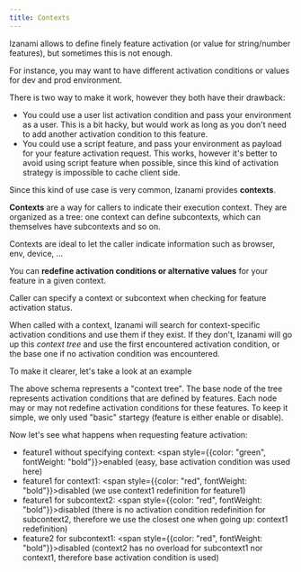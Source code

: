 ```yaml
---
title: Contexts
---
```



Izanami allows to define finely feature activation (or value for string/number features), but sometimes this is not enough.

For instance, you may want to have different activation conditions or values for dev and prod environment.

There is two way to make it work, however they both have their drawback:

- You could use a user list activation condition and pass your environment as a user. This is a bit hacky, but would work as long as you don't need to add another activation condition to this feature.
- You could use a script feature, and pass your environment as payload for your feature activation request. This works, however it's better to avoid using script feature when possible, since this kind of activation strategy is impossible to cache client side.

Since this kind of use case is very common, Izanami provides **contexts**.

**Contexts** are a way for callers to indicate their execution context. They are organized as a tree: one context can define subcontexts, which can themselves have subcontexts and so on.

<Note>
  Contexts are ideal to let the caller indicate information such as browser,
  env, device, ...
</Note>

You can **redefine activation conditions or alternative values** for your feature in a given context.

Caller can specify a context or subcontext when checking for feature activation status.

When called with a context, Izanami will search for context-specific activation conditions and use them if they exist.
If they don't, Izanami will go up this _context tree_ and use the first encountered activation condition, or the base one if no activation condition was encountered.

To make it clearer, let's take a look at an example

<ContextTreeSchema width="100%" height="300px" />

The above schema represents a "context tree". The base node of the tree represents activation conditions that are defined by features.
Each node may or may not redefine activation conditions for these features. To keep it simple, we only used "basic" startegy (feature is either enable or disable).

Now let's see what happens when requesting feature activation:

- feature1 without specifying context: <span style={{color: "green", fontWeight: "bold"}}>enabled</span> (easy, base activation condition was used here)
- feature1 for context1: <span style={{color: "red", fontWeight: "bold"}}>disabled</span> (we use context1 redefinition for feature1)
- feature1 for subcontext2: <span style={{color: "red", fontWeight: "bold"}}>disabled</span> (there is no activation condition redefinition for subcontext2, therefore we use the closest one when going up: context1 redefinition)
- feature2 for subcontext1: <span style={{color: "red", fontWeight: "bold"}}>disabled</span> (context2 has no overload for subcontext1 nor context1, therefore base activation condition is used)
